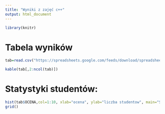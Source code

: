 ```yaml
---
title: "Wyniki z zajęć c++"
output: html_document
---
```


```r
library(knitr)
```

# Tabela wyników
```r
tab=read.csv("https://spreadsheets.google.com/feeds/download/spreadsheets/Export?key=1knCYX4Sdax8bxOw7wLjw3upCLZiYAVmsdBqBDnli-V4&exportFormat=csv&gid=0")

kable(tab[,2:ncol(tab)])
```

# Statystyki studentów:
```r
hist(tab$OCENA,col=1:10, xlab="ocena", ylab="liczba studentow", main="Statystyka wyników")
grid()
```

